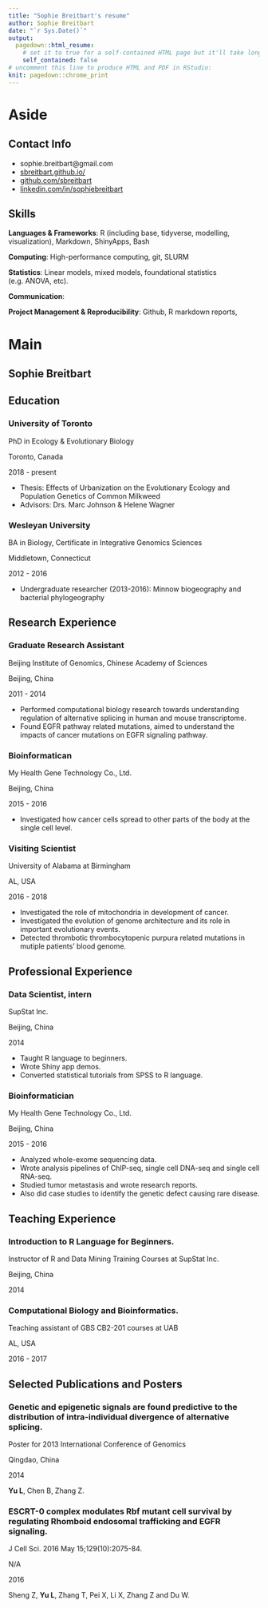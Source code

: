 ```yaml
---
title: "Sophie Breitbart's resume"
author: Sophie Breitbart
date: "`r Sys.Date()`"
output:
  pagedown::html_resume:
    # set it to true for a self-contained HTML page but it'll take longer to render
    self_contained: false
# uncomment this line to produce HTML and PDF in RStudio:
knit: pagedown::chrome_print
---
```


Aside
================================================================================

Contact Info {#contact}
--------------------------------------------------------------------------------

- <i class="fa fa-envelope"></i> sophie.breitbart@gmail.com
- <i class="fa fa-home"></i> [sbreitbart.github.io/](https://sbreitbart.github.io/)
- <i class="fa fa-github"></i> [github.com/sbreitbart](https://github.com/sbreitbart)
- <i class="fa fa-linkedin"></i> [linkedin.com/in/sophiebreitbart](https://linkedin.com/in/sophiebreitbart)
<!-- - <i class="fa fa-phone"></i> +1 000-000-0000 -->


Skills {#skills}
--------------------------------------------------------------------------------

**Languages & Frameworks**: R (including base, tidyverse, modelling, visualization), Markdown, ShinyApps, Bash

**Computing**: High-performance computing, git, SLURM

**Statistics**: Linear models, mixed models, foundational statistics (e.g. ANOVA,  etc).

**Communication**: 

**Project Management & Reproducibility**: Github, R markdown reports, 

Main
================================================================================

Sophie Breitbart {#title}
--------------------------------------------------------------------------------

Education {data-icon=none data-concise=true}
--------------------------------------------------------------------------------

### University of Toronto
PhD in Ecology & Evolutionary Biology

Toronto, Canada

2018 - present

- Thesis: Effects of Urbanization on the Evolutionary Ecology and Population Genetics of Common Milkweed
- Advisors: Drs. Marc Johnson & Helene Wagner


### Wesleyan University
BA in Biology, Certificate in Integrative Genomics Sciences

Middletown, Connecticut

2012 - 2016

- Undergraduate researcher (2013-2016): Minnow biogeography and bacterial phylogeography


Research Experience {data-icon=none}
--------------------------------------------------------------------------------

### Graduate Research Assistant

Beijing Institute of Genomics, Chinese Academy of Sciences

Beijing, China

2011 - 2014

- Performed computational biology research towards understanding regulation of alternative splicing in human and mouse transcriptome.
- Found EGFR pathway related mutations, aimed to understand the impacts of cancer mutations on EGFR signaling pathway.

### Bioinformatican

My Health Gene Technology Co., Ltd.

Beijing, China

2015 - 2016

- Investigated how cancer cells spread to other parts of the body at the single cell level.

### Visiting Scientist

University of Alabama at Birmingham

AL, USA

2016 - 2018

- Investigated the role of mitochondria in development of cancer.
- Investigated the evolution of genome architecture and its role in important evolutionary events.
- Detected thrombotic thrombocytopenic purpura related mutations in mutiple patients' blood genome.
  

Professional Experience {data-icon=none}
--------------------------------------------------------------------------------

### Data Scientist, intern

SupStat Inc.

Beijing, China

2014

::: concise
- Taught R language to beginners. 
- Wrote Shiny app demos.
- Converted statistical tutorials from SPSS to R language.
:::

### Bioinformatician

My Health Gene Technology Co., Ltd.

Beijing, China

2015 - 2016

::: concise
- Analyzed whole-exome sequencing data. 
- Wrote analysis pipelines of ChIP-seq, single cell DNA-seq and single cell RNA-seq.
- Studied tumor metastasis and wrote research reports. 
- Also did case studies to identify the genetic defect causing rare disease.
:::


Teaching Experience {data-icon=none}
--------------------------------------------------------------------------------

### Introduction to R Language for Beginners.

Instructor of R and Data Mining Training Courses at SupStat Inc.

Beijing, China

2014

### Computational Biology and Bioinformatics.

Teaching assistant of GBS CB2-201 courses at UAB

AL, USA

2016 - 2017


Selected Publications and Posters {data-icon=none}
--------------------------------------------------------------------------------

### Genetic and epigenetic signals are found predictive to the distribution of intra-individual divergence of alternative splicing.

Poster for 2013 International Conference of Genomics

Qingdao, China

2014

**Yu L**, Chen B, Zhang Z.

### ESCRT-0 complex modulates Rbf mutant cell survival by regulating Rhomboid endosomal trafficking and EGFR signaling.

J Cell Sci. 2016 May 15;129(10):2075-84.

N/A

2016 

Sheng Z, **Yu L**, Zhang T, Pei X, Li X, Zhang Z and Du W. 
